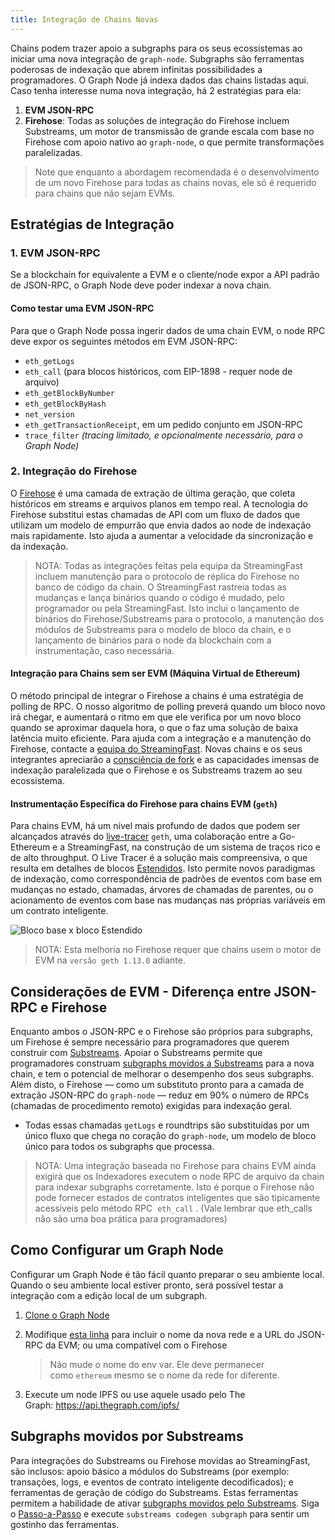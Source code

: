 ```yaml
---
title: Integração de Chains Novas
---
```


Chains podem trazer apoio a subgraphs para os seus ecossistemas ao iniciar uma nova integração de `graph-node`. Subgraphs são ferramentas poderosas de indexação que abrem infinitas possibilidades a programadores. O Graph Node já indexa dados das chains listadas aqui. Caso tenha interesse numa nova integração, há 2 estratégias para ela:

1. **EVM JSON-RPC**
2. **Firehose**: Todas as soluções de integração do Firehose incluem Substreams, um motor de transmissão de grande escala com base no Firehose com apoio nativo ao `graph-node`, o que permite transformações paralelizadas.

> Note que enquanto a abordagem recomendada é o desenvolvimento de um novo Firehose para todas as chains novas, ele só é requerido para chains que não sejam EVMs.

## Estratégias de Integração

### 1. EVM JSON-RPC

Se a blockchain for equivalente a EVM e o cliente/node expor a API padrão de JSON-RPC, o Graph Node deve poder indexar a nova chain.

#### Como testar uma EVM JSON-RPC

Para que o Graph Node possa ingerir dados de uma chain EVM, o node RPC deve expor os seguintes métodos em EVM JSON-RPC:

- `eth_getLogs`
- `eth_call` (para blocos históricos, com EIP-1898 - requer node de arquivo)
- `eth_getBlockByNumber`
- `eth_getBlockByHash`
- `net_version`
- `eth_getTransactionReceipt`, em um pedido conjunto em JSON-RPC
- `trace_filter` _(tracing limitado, e opcionalmente necessário, para o Graph Node)_

### 2. Integração do Firehose

O [Firehose](https://firehose.streamingfast.io/firehose-setup/overview) é uma camada de extração de última geração, que coleta históricos em streams e arquivos planos em tempo real. A tecnologia do Firehose substitui estas chamadas de API com um fluxo de dados que utilizam um modelo de empurrão que envia dados ao node de indexação mais rapidamente. Isto ajuda a aumentar a velocidade da sincronização e da indexação.

> NOTA: Todas as integrações feitas pela equipa da StreamingFast incluem manutenção para o protocolo de réplica do Firehose no banco de código da chain. O StreamingFast rastreia todas as mudanças e lança binários quando o código é mudado, pelo programador ou pela StreamingFast. Isto inclui o lançamento de binários do Firehose/Substreams para o protocolo, a manutenção dos módulos de Substreams para o modelo de bloco da chain, e o lançamento de binários para o node da blockchain com a instrumentação, caso necessária.

#### Integração para Chains sem ser EVM (Máquina Virtual de Ethereum)

O método principal de integrar o Firehose a chains é uma estratégia de polling de RPC. O nosso algoritmo de polling preverá quando um bloco novo irá chegar, e aumentará o ritmo em que ele verifica por um novo bloco quando se aproximar daquela hora, o que o faz uma solução de baixa latência muito eficiente. Para ajuda com a integração e a manutenção do Firehose, contacte a [equipa do StreamingFast](https://www.streamingfast.io/firehose-integration-program). Novas chains e os seus integrantes apreciarão a [consciência de fork](https://substreams.streamingfast.io/documentation/consume/reliability-guarantees) e as capacidades imensas de indexação paralelizada que o Firehose e os Substreams trazem ao seu ecossistema.

#### Instrumentação Específica do Firehose para chains EVM (`geth`)

Para chains EVM, há um nível mais profundo de dados que podem ser alcançados através do [live-tracer](https://github.com/ethereum/go-ethereum/releases/tag/v1.14.0) `geth`, uma colaboração entre a Go-Ethereum e a StreamingFast, na construção de um sistema de traços rico e de alto throughput. O Live Tracer é a solução mais compreensiva, o que resulta em detalhes de blocos [Estendidos](https://streamingfastio.medium.com/new-block-model-to-accelerate-chain-integration-9f65126e5425). Isto permite novos paradigmas de indexação, como correspondência de padrões de eventos com base em mudanças no estado, chamadas, árvores de chamadas de parentes, ou o acionamento de eventos com base nas mudanças nas próprias variáveis em um contrato inteligente.

![Bloco base x bloco Estendido](/img/extended-vs-base-substreams-blocks.png)

> NOTA: Esta melhoria no Firehose requer que chains usem o motor de EVM na `versão geth 1.13.0` adiante.

## Considerações de EVM - Diferença entre JSON-RPC e Firehose

Enquanto ambos o JSON-RPC e o Firehose são próprios para subgraphs, um Firehose é sempre necessário para programadores que querem construir com [Substreams](https://substreams.streamingfast.io). Apoiar o Substreams permite que programadores construam [subgraphs movidos a Substreams](/subgraphs/cookbook/substreams-powered-subgraphs/) para a nova chain, e tem o potencial de melhorar o desempenho dos seus subgraphs. Além disto, o Firehose — como um substituto pronto para a camada de extração JSON-RPC do `graph-node` — reduz em 90% o número de RPCs (chamadas de procedimento remoto) exigidas para indexação geral.

- Todas essas chamadas `getLogs` e roundtrips são substituídas por um único fluxo que chega no coração do `graph-node`, um modelo de bloco único para todos os subgraphs que processa.

> NOTA: Uma integração baseada no Firehose para chains EVM ainda exigirá que os Indexadores executem o node RPC de arquivo da chain para indexar subgraphs corretamente. Isto é porque o Firehose não pode fornecer estados de contratos inteligentes que são tipicamente acessíveis pelo método RPC  `eth_call` . (Vale lembrar que eth_calls não são uma boa prática para programadores)

## Como Configurar um Graph Node

Configurar um Graph Node é tão fácil quanto preparar o seu ambiente local. Quando o seu ambiente local estiver pronto, será possível testar a integração com a edição local de um subgraph.

1. [Clone o Graph Node](https://github.com/graphprotocol/graph-node)

2. Modifique [esta linha](https://github.com/graphprotocol/graph-node/blob/master/docker/docker-compose.yml#L22) para incluir o nome da nova rede e a URL do JSON-RPC da EVM; ou uma compatível com o Firehose

   > Não mude o nome do env var. Ele deve permanecer como `ethereum` mesmo se o nome da rede for diferente.

3. Execute um node IPFS ou use aquele usado pelo The Graph: https://api.thegraph.com/ipfs/

## Subgraphs movidos por Substreams

Para integrações do Substreams ou Firehose movidas ao StreamingFast, são inclusos: apoio básico a módulos do Substreams (por exemplo: transações, logs, e eventos de contrato inteligente decodificados); e ferramentas de geração de código do Substreams. Estas ferramentas permitem a habilidade de ativar [subgraphs movidos pelo Substreams](/substreams/sps/introduction/). Siga o [Passo-a-Passo](https://substreams.streamingfast.io/documentation/how-to-guides/intro-your-first-application) e execute `substreams codegen subgraph` para sentir um gostinho das ferramentas.
